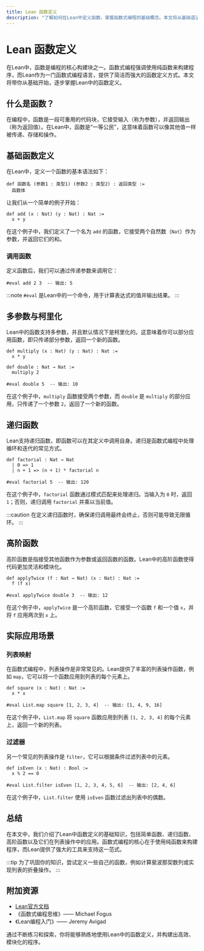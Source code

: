 ```yaml
---
title: Lean 函数定义
description: "了解如何在Lean中定义函数，掌握函数式编程的基础概念。本文将从基础语法到实际应用，逐步讲解Lean函数的定义方式。"
---
```


# Lean 函数定义

在Lean中，函数是编程的核心构建块之一。函数式编程强调使用纯函数来构建程序，而Lean作为一门函数式编程语言，提供了简洁而强大的函数定义方式。本文将带你从基础开始，逐步掌握Lean中的函数定义。

## 什么是函数？

在编程中，函数是一段可重用的代码块，它接受输入（称为参数），并返回输出（称为返回值）。在Lean中，函数是“一等公民”，这意味着函数可以像其他值一样被传递、存储和操作。

## 基础函数定义

在Lean中，定义一个函数的基本语法如下：

```lean
def 函数名 (参数1 : 类型1) (参数2 : 类型2) : 返回类型 :=
  函数体
```

让我们从一个简单的例子开始：

```lean
def add (x : Nat) (y : Nat) : Nat :=
  x + y
```

在这个例子中，我们定义了一个名为 `add` 的函数，它接受两个自然数（`Nat`）作为参数，并返回它们的和。

### 调用函数

定义函数后，我们可以通过传递参数来调用它：

```lean
#eval add 2 3  -- 输出: 5
```

:::note
`#eval` 是Lean中的一个命令，用于计算表达式的值并输出结果。
:::

## 多参数与柯里化

Lean中的函数支持多参数，并且默认情况下是柯里化的。这意味着你可以部分应用函数，即只传递部分参数，返回一个新的函数。

```lean
def multiply (x : Nat) (y : Nat) : Nat :=
  x * y

def double : Nat → Nat :=
  multiply 2

#eval double 5  -- 输出: 10
```

在这个例子中，`multiply` 函数接受两个参数，而 `double` 是 `multiply` 的部分应用，只传递了一个参数 `2`，返回了一个新的函数。

## 递归函数

Lean支持递归函数，即函数可以在其定义中调用自身。递归是函数式编程中处理循环和迭代的常见方式。

```lean
def factorial : Nat → Nat
  | 0 => 1
  | n + 1 => (n + 1) * factorial n

#eval factorial 5  -- 输出: 120
```

在这个例子中，`factorial` 函数通过模式匹配来处理递归。当输入为 `0` 时，返回 `1`；否则，递归调用 `factorial` 并乘以当前值。

:::caution
在定义递归函数时，确保递归调用最终会终止，否则可能导致无限循环。
:::

## 高阶函数

高阶函数是指接受其他函数作为参数或返回函数的函数。Lean中的高阶函数使得代码更加灵活和模块化。

```lean
def applyTwice (f : Nat → Nat) (x : Nat) : Nat :=
  f (f x)

#eval applyTwice double 3  -- 输出: 12
```

在这个例子中，`applyTwice` 是一个高阶函数，它接受一个函数 `f` 和一个值 `x`，并将 `f` 应用两次到 `x` 上。

## 实际应用场景

### 列表映射

在函数式编程中，列表操作是非常常见的。Lean提供了丰富的列表操作函数，例如 `map`，它可以将一个函数应用到列表的每个元素上。

```lean
def square (x : Nat) : Nat :=
  x * x

#eval List.map square [1, 2, 3, 4]  -- 输出: [1, 4, 9, 16]
```

在这个例子中，`List.map` 将 `square` 函数应用到列表 `[1, 2, 3, 4]` 的每个元素上，返回一个新的列表。

### 过滤器

另一个常见的列表操作是 `filter`，它可以根据条件过滤列表中的元素。

```lean
def isEven (x : Nat) : Bool :=
  x % 2 == 0

#eval List.filter isEven [1, 2, 3, 4, 5, 6]  -- 输出: [2, 4, 6]
```

在这个例子中，`List.filter` 使用 `isEven` 函数过滤出列表中的偶数。

## 总结

在本文中，我们介绍了Lean中函数定义的基础知识，包括简单函数、递归函数、高阶函数以及它们在列表操作中的应用。函数式编程的核心在于使用纯函数来构建程序，而Lean提供了强大的工具来支持这一范式。

:::tip
为了巩固你的知识，尝试定义一些自己的函数，例如计算斐波那契数列或实现列表的折叠操作。
:::

## 附加资源

- [Lean官方文档](https://leanprover.github.io/documentation/)
- 《函数式编程思维》—— Michael Fogus
- 《Lean编程入门》—— Jeremy Avigad

通过不断练习和探索，你将能够熟练地使用Lean中的函数定义，并构建出高效、模块化的程序。